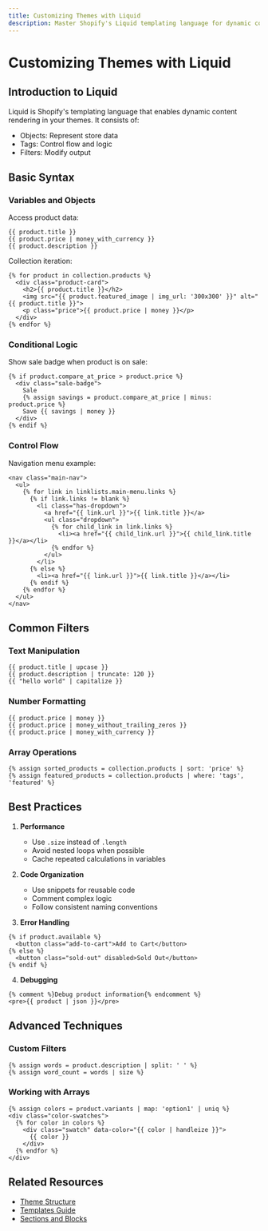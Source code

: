 ```yaml
---
title: Customizing Themes with Liquid
description: Master Shopify's Liquid templating language for dynamic content and theme customization
---
```


# Customizing Themes with Liquid

## Introduction to Liquid

Liquid is Shopify's templating language that enables dynamic content rendering in your themes. It consists of:
- Objects: Represent store data
- Tags: Control flow and logic
- Filters: Modify output

## Basic Syntax

### Variables and Objects

Access product data:
```liquid
{{ product.title }}
{{ product.price | money_with_currency }}
{{ product.description }}
```

Collection iteration:
```liquid
{% for product in collection.products %}
  <div class="product-card">
    <h2>{{ product.title }}</h2>
    <img src="{{ product.featured_image | img_url: '300x300' }}" alt="{{ product.title }}">
    <p class="price">{{ product.price | money }}</p>
  </div>
{% endfor %}
```

### Conditional Logic

Show sale badge when product is on sale:
```liquid
{% if product.compare_at_price > product.price %}
  <div class="sale-badge">
    Sale
    {% assign savings = product.compare_at_price | minus: product.price %}
    Save {{ savings | money }}
  </div>
{% endif %}
```

### Control Flow

Navigation menu example:
```liquid
<nav class="main-nav">
  <ul>
    {% for link in linklists.main-menu.links %}
      {% if link.links != blank %}
        <li class="has-dropdown">
          <a href="{{ link.url }}">{{ link.title }}</a>
          <ul class="dropdown">
            {% for child_link in link.links %}
              <li><a href="{{ child_link.url }}">{{ child_link.title }}</a></li>
            {% endfor %}
          </ul>
        </li>
      {% else %}
        <li><a href="{{ link.url }}">{{ link.title }}</a></li>
      {% endif %}
    {% endfor %}
  </ul>
</nav>
```

## Common Filters

### Text Manipulation
```liquid
{{ product.title | upcase }}
{{ product.description | truncate: 120 }}
{{ "hello world" | capitalize }}
```

### Number Formatting
```liquid
{{ product.price | money }}
{{ product.price | money_without_trailing_zeros }}
{{ product.price | money_with_currency }}
```

### Array Operations
```liquid
{% assign sorted_products = collection.products | sort: 'price' %}
{% assign featured_products = collection.products | where: 'tags', 'featured' %}
```

## Best Practices

1. **Performance**
   - Use `.size` instead of `.length`
   - Avoid nested loops when possible
   - Cache repeated calculations in variables

2. **Code Organization**
   - Use snippets for reusable code
   - Comment complex logic
   - Follow consistent naming conventions

3. **Error Handling**
```liquid
{% if product.available %}
  <button class="add-to-cart">Add to Cart</button>
{% else %}
  <button class="sold-out" disabled>Sold Out</button>
{% endif %}
```

4. **Debugging**
```liquid
{% comment %}Debug product information{% endcomment %}
<pre>{{ product | json }}</pre>
```

## Advanced Techniques

### Custom Filters
```liquid
{% assign words = product.description | split: ' ' %}
{% assign word_count = words | size %}
```

### Working with Arrays
```liquid
{% assign colors = product.variants | map: 'option1' | uniq %}
<div class="color-swatches">
  {% for color in colors %}
    <div class="swatch" data-color="{{ color | handleize }}">
      {{ color }}
    </div>
  {% endfor %}
</div>
```

## Related Resources

- [Theme Structure](/docs/shopify/theme-structure/)
- [Templates Guide](/docs/shopify/templates/)
- [Sections and Blocks](/docs/shopify/sections-blocks/)
